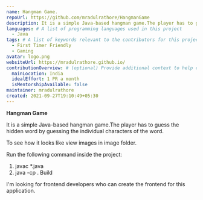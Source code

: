 ```yaml
---
name: Hangman Game.
repoUrl: https://github.com/mradulrathore/HangmanGame
description: It is a simple Java-based hangman game.The player has to guess the hidden word by guessing the individual characters of the word.
languages: # A list of programming languages used in this project
  - Java  
tags: # A list of keywords relevant to the contributors for this project
  - First Timer Friendly
  - Gaming  
avatar: logo.png
websiteUrl: https://mradulrathore.github.io/
contributionOverview: # (optional) Provide additional context to help contributors match well with your project
  mainLocation: India
  idealEffort: 1 PR a month
  isMentorshipAvailable: false
maintainer: mradulrathore
created: 2021-09-27T19:10:49+05:30
---
```


<!-- Divide your content into sections using our handy shortcodes. Each section is optional -->

<Overview>

**Hangman Game**

It is a simple Java-based hangman game.The player has to guess the hidden word by guessing the individual characters of the word.

To see how it looks like view images in image folder.

Run the following command inside the project:

1. javac *.java
2. java -cp . Build

</Overview>

<Contributing>

I'm looking for frontend developers who can create the frontend for this application.

</Contributing>